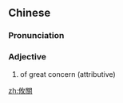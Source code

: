 {{also|攸关}}
==Chinese==
{{zh-forms|s=攸关}}

===Pronunciation===
{{zh-pron
|m=yōuguān
|cat=a
}}

===Adjective===
{{zh-adj}}

# of great concern (attributive)

[[zh:攸關]]